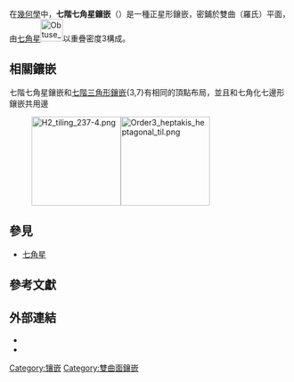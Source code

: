{{Polyhedronbox
| name =  七階七角星鑲嵌
| imagename =  Hyperbolic_tiling_7-2_7.png
| rotating =  Hyperbolic_tiling_7-2_7.png
| rinfo = 龐加萊圓盤模型
| Type =  雙曲正星形鑲嵌
| Coxeter_diagram =  {{CDD|node_1|7|rat|2x|node|7|node}}
| Vertice_type = (<sup>''7''</sup>/<sub>''2''</sub>)<sup>7</sup>
| Schläfli =  {7/2,7}
| Wythoff = 7 | 7/2 2
| Symmetry_group =  [7,3], (*732)
| dual =  [[二分之七階七邊形鑲嵌|二分之七階七邊形鑲嵌]]
| Properties = 
| dual_image =  Hyperbolic tiling 7 7-2.png
| vfigimage = 
}}
在[[幾何學|幾何學]]中，'''七階七角星鑲嵌'''（{{lang-en|Order-7 heptagrammic tiling}}）是一種正星形鑲嵌，密鋪於雙曲（羅氏）平面，由[[七角星|七角星]][[File:Obtuse_heptagram.svg|40px]]以重疊密度3構成。

== 相關鑲嵌 ==
七階七角星鑲嵌和[[七階三角形鑲嵌|七階三角形鑲嵌]]{3,7}有相同的頂點布局，並且和七角化七邊形鑲嵌共用邊
:[[File:H2_tiling_237-4.png|160px]][[File:Order3_heptakis_heptagonal_til.png|160px]]
{{星形多面體和鑲嵌系列}}

== 參見 ==
{{Commonscat|Order-7 heptagrammic tiling}}
*[[七角星|七角星]]

== 參考文獻 ==
{{Reflist|list=
* [[John_Horton_Conway|John H. Conway]], Heidi Burgiel, Chaim Goodman-Strass, ''The Symmetries of Things'' 2008, ISBN 978-1-56881-220-5 (Chapter 19, The Hyperbolic Archimedean Tessellations)
* {{Cite book|title=The Beauty of Geometry: Twelve Essays|url=https://archive.org/details/beautyofgeometry0000coxe|year=1999|publisher=Dover Publications|lccn=99035678|isbn=0-486-40919-8|chapter=Chapter 10: Regular honeycombs in hyperbolic space}}
}}

== 外部連結 ==
*{{MathWorld | urlname= HyperbolicTiling | title = Hyperbolic tiling}}
*{{MathWorld | urlname=PoincareHyperbolicDisk | title = Poincaré hyperbolic disk }}

{{正多邊形鑲嵌}}

[[Category:镶嵌|Category:镶嵌]]
[[Category:雙曲面鑲嵌|Category:雙曲面鑲嵌]]